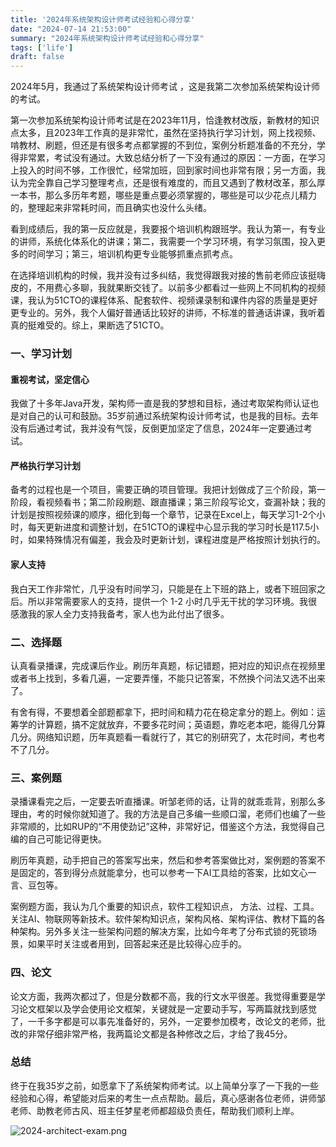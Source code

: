 ```yaml
---
title: '2024年系统架构设计师考试经验和心得分享'
date: "2024-07-14 21:53:00"
summary: "2024年系统架构设计师考试经验和心得分享"
tags: ['life']
draft: false
---
```


2024年5月，我通过了系统架构设计师考试 ，这是我第二次参加系统架构设计师的考试。

第一次参加系统架构设计师考试是在2023年11月，恰逢教材改版，新教材的知识点太多，且2023年工作真的是非常忙，虽然在坚持执行学习计划，网上找视频、啃教材、刷题，但还是有很多考点都掌握的不到位，案例分析题准备的不充分，学得非常累，考试没有通过。大致总结分析了一下没有通过的原因：一方面，在学习上投入的时间不够，工作很忙，经常加班，回到家时间也非常有限；另一方面，我认为完全靠自己学习整理考点，还是很有难度的，而且又遇到了教材改革，那么厚一本书，那么多历年考题，哪些是重点要必须掌握的，哪些是可以少花点儿精力的，整理起来非常耗时间，而且确实也没什么头绪。

看到成绩后，我的第一反应就是，我要报个培训机构跟班学。我认为第一，有专业的讲师，系统化体系化的讲课；第二，我需要一个学习环境，有学习氛围，投入更多的时间学习；第三，培训机构更专业能够抓重点抓考点。

在选择培训机构的时候，我并没有过多纠结，我觉得跟我对接的售前老师应该挺嗨皮的，不用费心多聊，我就果断交钱了。以前多少都看过一些网上不同机构的视频课，我认为51CTO的课程体系、配套软件、视频课录制和课件内容的质量是更好更专业的。另外，我个人偏好普通话比较好的讲师，不标准的普通话讲课，我听着真的挺难受的。综上，果断选了51CTO。

### 一、学习计划

#### 重视考试，坚定信心

我做了十多年Java开发，架构师一直是我的梦想和目标，通过考取架构师认证也是对自己的认可和鼓励。35岁前通过系统架构设计师考试，也是我的目标。去年没有后通过考试，我并没有气馁，反倒更加坚定了信息，2024年一定要通过考试。

#### 严格执行学习计划

备考的过程也是一个项目，需要正确的项目管理。我把计划做成了三个阶段，第一阶段，看视频看书；第二阶段刷题、跟直播课；第三阶段写论文，查漏补缺；我的计划是按照视频课的顺序，细化到每一个章节，记录在Excel上，每天学习1-2个小时，每天更新进度和调整计划，在51CTO的课程中心显示我的学习时长是117.5小时，如果特殊情况有偏差，我会及时更新计划，课程进度是严格按照计划执行的。

#### 家人支持

我白天工作非常忙，几乎没有时间学习，只能是在上下班的路上，或者下班回家之后。所以非常需要家人的支持，提供一个 1-2 小时几乎无干扰的学习环境。我很感激我的家人全力支持我备考，家人也为此付出了很多。

### 二、选择题

认真看录播课，完成课后作业。刷历年真题，标记错题，把对应的知识点在视频里或者书上找到，多看几遍，一定要弄懂，不能只记答案，不然换个问法又选不出来了。

有舍有得，不要想着全部题都拿下，把时间和精力花在稳定拿分的题上。例如：运筹学的计算题，搞不定就放弃，不要多花时间；英语题，靠吃老本吧，能得几分算几分。网络知识题，历年真题看一看就行了，其它的别研究了，太花时间，考也考不了几分。

### 三、案例题

录播课看完之后，一定要去听直播课。听邹老师的话，让背的就乖乖背，别那么多理由，考的时候你就知道了。我的方法是自己多编一些顺口溜，老师们也编了一些非常顺的，比如RUP的“不用使劲记”这种，非常好记，借鉴这个方法，我觉得自己编的自己可能记得更快。

刷历年真题，动手把自己的答案写出来，然后和参考答案做比对，案例题的答案不是固定的，答到得分点就能拿分，也可以参考一下AI工具给的答案，比如文心一言、豆包等。

案例题方面，我认为几个重要的知识点，软件工程知识点， 方法、过程、工具。关注AI、物联网等新技术。软件架构知识点，架构风格、架构评估、教材下篇的各种架构。另外多关注一些架构问题的解决方案，比如今年考了分布式锁的死锁场景，如果平时关注或者用到，回答起来还是比较得心应手的。

### 四、论文

论文方面，我两次都过了，但是分数都不高，我的行文水平很差。我觉得重要是学习论文框架以及学会使用论文框架，关键就是一定要动手写，写两篇就找到感觉了，一千多字都是可以事先准备好的，另外，一定要参加模考，改论文的老师，批改的非常仔细非常严格，我两篇论文都是各种修改之后，才给了我45分。

### 总结

终于在我35岁之前，如愿拿下了系统架构师考试。以上简单分享了一下我的一些经验和心得，希望能对后来的考生一点点帮助。最后，真心感谢各位老师，讲师邹老师、助教老师古风、班主任梦星老师都超级负责任，帮助我们顺利上岸。

![2024-architect-exam.png](/images/2024-architect-exam.png)
